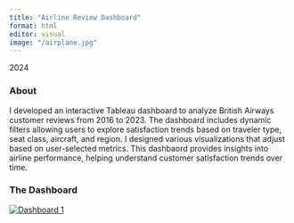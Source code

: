 ```yaml
---
title: "Airline Review Dashboard"
format: html
editor: visual
image: "/airplane.jpg"
---
```


2024

### About

I developed an interactive Tableau dashboard to analyze British Airways customer reviews from 2016 to 2023. The dashboard includes dynamic filters allowing users to explore satisfaction trends based on traveler type, seat class, aircraft, and region. I designed various visualizations that adjust based on user-selected metrics. This dashbaord provides insights into airline performance, helping understand customer satisfaction trends over time.

### The Dashboard

```{=html}
<div class='tableauPlaceholder' id='viz1741939525771' style='position: relative'><noscript><a href='#'><img alt='Dashboard 1 ' src='https:&#47;&#47;public.tableau.com&#47;static&#47;images&#47;Br&#47;BritishAirways_17282684393200&#47;Dashboard1&#47;1_rss.png' style='border: none' /></a></noscript><object class='tableauViz'  style='display:none;'><param name='host_url' value='https%3A%2F%2Fpublic.tableau.com%2F' /> <param name='embed_code_version' value='3' /> <param name='site_root' value='' /><param name='name' value='BritishAirways_17282684393200&#47;Dashboard1' /><param name='tabs' value='no' /><param name='toolbar' value='yes' /><param name='static_image' value='https:&#47;&#47;public.tableau.com&#47;static&#47;images&#47;Br&#47;BritishAirways_17282684393200&#47;Dashboard1&#47;1.png' /> <param name='animate_transition' value='yes' /><param name='display_static_image' value='yes' /><param name='display_spinner' value='yes' /><param name='display_overlay' value='yes' /><param name='display_count' value='yes' /><param name='language' value='en-US' /></object></div>                <script type='text/javascript'>                    var divElement = document.getElementById('viz1741939525771');                    var vizElement = divElement.getElementsByTagName('object')[0];                    if ( divElement.offsetWidth > 800 ) { vizElement.style.width='1200px';vizElement.style.height='727px';} else if ( divElement.offsetWidth > 500 ) { vizElement.style.width='1200px';vizElement.style.height='727px';} else { vizElement.style.width='100%';vizElement.style.height='1427px';}                     var scriptElement = document.createElement('script');                    scriptElement.src = 'https://public.tableau.com/javascripts/api/viz_v1.js';                    vizElement.parentNode.insertBefore(scriptElement, vizElement);                </script>
```
